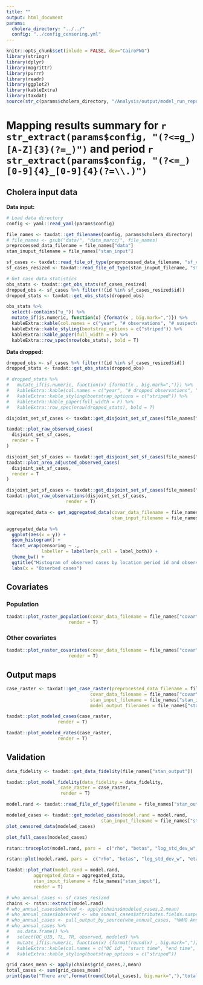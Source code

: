 ```yaml
---
title: ""
output: html_document
params:
  cholera_directory: "../../"
  config: "../config_censoring.yml"
---
```

```r
knitr::opts_chunk$set(inlude = FALSE, dev="CairoPNG")
library(stringr)
library(dplyr)
library(magrittr)
library(purrr)
library(readr)
library(ggplot2)
library(kableExtra)
library(taxdat)
source(str_c(params$cholera_directory, "/Analysis/output/model_run_report_helpers.R"))
```

# Mapping results summary for `r str_extract(params$config, "(?<=g_)[A-Z]{3}(?=_)")` and period `r str_extract(params$config, "(?<=_)[0-9]{4}_[0-9]{4}(?=\\.)")`

## Cholera input data
**Data input:**
```r

# Load data directory
config <- yaml::read_yaml(params$config)

file_names <- taxdat::get_filenames(config, params$cholera_directory)
# file_names <- gsub("data/", "data_marcc/", file_names)
preprocessed_data_filename = file_names["data"]
stan_inuput_filename = file_names["stan_input"]

sf_cases <- taxdat::read_file_of_type(preprocessed_data_filename, "sf_cases")
sf_cases_resized <- taxdat::read_file_of_type(stan_inuput_filename, "stan_input")$sf_cases_resized

# Get case data statistics
obs_stats <- taxdat::get_obs_stats(sf_cases_resized)
dropped_obs <- sf_cases %>% filter(!(id %in% sf_cases_resized$id))
dropped_stats <- taxdat::get_obs_stats(dropped_obs)

obs_stats %>%
  select(-contains("u_")) %>%
  mutate_if(is.numeric, function(x) {format(x , big.mark=",")}) %>%
  kableExtra::kable(col.names = c("year", "# observations", "# suspected cases", "# location periods", "# observation collections")) %>%
  kableExtra::kable_styling(bootstrap_options = c("striped")) %>%
  kableExtra::kable_paper(full_width = F) %>%
  kableExtra::row_spec(nrow(obs_stats), bold = T)
```

**Data dropped:**

```r
dropped_obs <- sf_cases %>% filter(!(id %in% sf_cases_resized$id))
dropped_stats <- taxdat::get_obs_stats(dropped_obs)

# dropped_stats %>% 
#   mutate_if(is.numeric, function(x) {format(x , big.mark=",")}) %>% 
#   kableExtra::kable(col.names = c("year", "# dropped observations", "# dropped suspected cases", "# dropped location periods",  "dropped location periods", "# dropped  observation collections",  "dropped observation collections")) %>%
#   kableExtra::kable_styling(bootstrap_options = c("striped")) %>%
#   kableExtra::kable_paper(full_width = F) %>%
#   kableExtra::row_spec(nrow(dropped_stats), bold = T) 
```

```r
disjoint_set_sf_cases <- taxdat::get_disjoint_set_sf_cases(file_names["data"])
```

```r
taxdat::plot_raw_observed_cases(
  disjoint_set_sf_cases, 
  render = T
)
```
```r
disjoint_set_sf_cases <- taxdat::get_disjoint_set_sf_cases(file_names["data"])
taxdat::plot_area_adjusted_observed_cases(
  disjoint_set_sf_cases, 
  render = T
)
```

```r
disjoint_set_sf_cases <- taxdat::get_disjoint_set_sf_cases(file_names["data"])
taxdat::plot_raw_observations(disjoint_set_sf_cases,
                      render = T)
```


```r
aggregated_data <- get_aggregated_data(covar_data_filename = file_names["covar"],
                                       stan_input_filename = file_names["stan_input"])

aggregated_data %>% 
  ggplot(aes(x = y)) +
  geom_histogram() +
  facet_wrap(censoring ~ ., 
             labeller = labeller(n_cell = label_both)) +
  theme_bw() +
  ggtitle("Histogram of observed cases by location period id and observation type")  +
  labs(x = "Obserbed cases")
```


## Covariates

### Population
```r
taxdat::plot_raster_population(covar_data_filename = file_names["covar"],
                       render = T)
```

### Other covariates

```r
taxdat::plot_raster_covariates(covar_data_filename = file_names["covar"],
                       render = T)
```

## Output maps

```r
case_raster <- taxdat::get_case_raster(preprocessed_data_filename = file_names["data"],
                               covar_data_filename = file_names["covar"],
                               stan_input_filename = file_names["stan_input"],
                               model_output_filenames = file_names["stan_output"])

taxdat::plot_modeled_cases(case_raster,
                   render = T)

```

```r
taxdat::plot_modeled_rates(case_raster,
                   render = T)
```

## Validation
```r
data_fidelity <- taxdat::get_data_fidelity(file_names["stan_output"])

taxdat::plot_model_fidelity(data_fidelity = data_fidelity,
                    case_raster = case_raster,
                    render = T)
```

```r
model.rand <- taxdat::read_file_of_type(filename = file_names["stan_output"],"model.rand")

modeled_cases <- taxdat::get_modeled_cases(model.rand = model.rand,
                                   stan_input_filename = file_names["stan_input"])
plot_censored_data(modeled_cases)
```

```r
plot_full_cases(modeled_cases)
```

```r
rstan::traceplot(model.rand, pars =  c("rho", "betas", "log_std_dev_w", "eta"))
```


```r
rstan::plot(model.rand, pars =  c("rho", "betas", "log_std_dev_w", "eta"))
```
```r
taxdat::plot_rhat(model.rand = model.rand,
          aggregated_data = aggregated_data,
          stan_input_filename = file_names["stan_input"],
          render = T)
```



```r
# who_annual_cases <- sf_cases_resized
chains <- rstan::extract(model.rand)
# who_annual_cases$modeled <- apply(chains$modeled_cases,2,mean)
# who_annual_cases$observed <- who_annual_cases$attributes.fields.suspected_cases # fix me
# who_annual_cases <- pull_output_by_source(who_annual_cases, "%WHO Annual Cholera Reports%")
# who_annual_cases %>% 
#   as.data.frame() %>%
#   select(OC_UID, TL, TR, observed, modeled) %>% 
#   mutate_if(is.numeric, function(x) {format(round(x) , big.mark=",")}) %>% 
#   kableExtra::kable(col.names = c("OC id", "start time", "end time", "# Observed cases", "# Modeled Cases")) %>%
#   kableExtra::kable_styling(bootstrap_options = c("striped"))
```

```r
grid_cases_mean <- apply(chains$grid_cases,2,mean)
total_cases <- sum(grid_cases_mean)
print(paste("There are",format(round(total_cases), big.mark=","),"total cases"))
```
